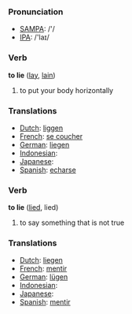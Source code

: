 === Pronunciation ===
*[[w:SAMPA|SAMPA]]: /'/
*[[w:IPA|IPA]]: /'laɪ/

=== Verb ===

'''to lie''' ([[lay]], [[lain]])

# to put your body horizontally

=== Translations ===
*[[Dutch]]: [[liggen]]
*[[French]]: [[se coucher]]
*[[German]]: [[liegen]]
*[[Indonesian]]: [[]]
*[[Japanese]]: [[]]
*[[Spanish]]: [[echarse]]

=== Verb ===

'''to lie''' ([[lied]], lied)

# to say something that is not true

=== Translations ===
*[[Dutch]]: [[liegen]]
*[[French]]: [[mentir]]
*[[German]]: [[lügen]]
*[[Indonesian]]: [[]]
*[[Japanese]]: [[]]
*[[Spanish]]: [[mentir]]